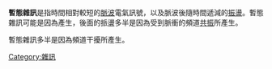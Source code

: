 '''暫態雜訊'''是指時間相對較短的[[脈波|脈波]]電氣訊號，以及脈波後隨時間遞減的[[振盪|振盪]]。暫態雜訊可能是因為{{le|脈衝雜訊|Impulse noise (audio)}}產生，後面的挀盪多半是因為受到脈衝的頻道[[共振|共振]]所產生。

暫態雜訊多半是因為頻道干擾所產生。

[[Category:雜訊|Category:雜訊]]
{{技術小作品}}
